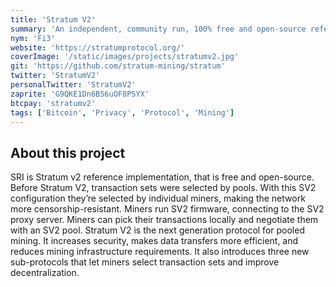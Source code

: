 ```yaml
---
title: 'Stratum V2'
summary: 'An independent, community run, 100% free and open-source reference implementation of the Stratum V2 protocol.'
nym: 'Fi3'
website: 'https://stratumprotocol.org/'
coverImage: '/static/images/projects/stratumv2.jpg'
git: 'https://github.com/stratum-mining/stratum'
twitter: 'StratumV2'
personalTwitter: 'StratumV2'
zaprite: 'G9QKE1Dn6B56uOF8PSYX'
btcpay: 'stratumv2'
tags: ['Bitcoin', 'Privacy', 'Protocol', 'Mining']
---
```


## About this project

SRI is Stratum v2 reference implementation, that is free and open-source. Before Stratum V2, transaction sets were selected by pools. With this SV2 configuration they’re selected by individual miners, making the network more censorship-resistant. Miners run SV2 firmware, connecting to the SV2 proxy server. Miners can pick their transactions locally and negotiate them with an SV2 pool. Stratum V2 is the next generation protocol for pooled mining. It increases security, makes data transfers more efficient, and reduces mining infrastructure requirements. It also introduces three new sub-protocols that let miners select transaction sets and improve decentralization.

